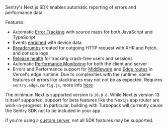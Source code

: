 Sentry's Next.js SDK enables automatic reporting of errors and performance data.

Features:

- Automatic [Error Tracking](/product/issues/) with source maps for both JavaScript and TypeScript
- Events [enriched](/platforms/javascript/enriching-events/context/) with device data
- [Breadcrumbs](/platforms/javascript/enriching-events/breadcrumbs/) created for outgoing HTTP request with XHR and Fetch, and console logs
- [Release health](/product/releases/health/) for tracking crash-free users and sessions
- Automatic [Performance Monitoring](/product/performance/) for both the client and server
- Errors and Performance support for [Middleware](https://vercel.com/docs/concepts/functions/edge-middleware) and [Edge routes](https://vercel.com/docs/concepts/functions/edge-functions) in Vercel's edge runtime. Due to complexities with the runtime, some features of errors like stacktraces may not not be as expected. Requires <code>sentry.edge.config.js</code>, more info [here](https://docs.sentry.io/platforms/javascript/guides/nextjs/manual-setup/#create-initialization-config-files)

<Note>

The minimum Next.js supported version is `10.0.8`. While Next.js version 13 is itself supported, support for beta features like the Next.js app router are work-in-progress. In particular, building with Turbopack will currently cause the Sentry SDK not to be included in your app.

</Note>

<Note>

If you're using a [custom server](https://nextjs.org/docs/advanced-features/custom-server), not all SDK features may be supported.

</Note>
